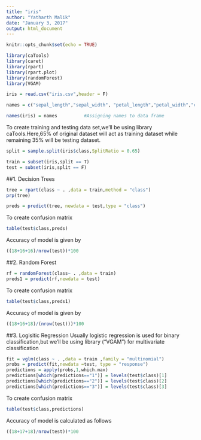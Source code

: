 ```yaml
---
title: "iris"
author: "Yatharth Malik"
date: "January 3, 2017"
output: html_document
---
```


```r
knitr::opts_chunk$set(echo = TRUE)
```

```r
library(caTools)
library(caret)
library(rpart)
library(rpart.plot)
library(randomForest)
library(VGAM)
```

```r
iris = read.csv("iris.csv",header = F)

names = c("sepal_length","sepal_width", "petal_length","petal_width","class")

names(iris) = names          #Assigning names to data frame
```
To create training and testing data set,we'll be using library caTools.Here,65% of original dataset will act as training dataset while remaining 35% will be testing dataset.
```r
split = sample.split(iris$class,SplitRatio = 0.65)

train = subset(iris,split == T)
test = subset(iris,split == F)
```

##1. Decision Trees
```r
tree = rpart(class ~ . ,data = train,method = "class")
prp(tree)

preds = predict(tree, newdata = test,type = "class")

```
To create confusion matrix
```r
table(test$class,preds)
```
Accuracy of model is given by
```r
((18+16+16)/nrow(test))*100
```


##2. Random Forest
```r
rf = randomForest(class~ . ,data = train)
preds1 = predict(rf,newdata = test)
```
To create confusion matrix
```r
table(test$class,preds1)
```
Accuracy of model is given by
```r
((18+16+18)/(nrow(test)))*100
```

##3. Logisitic Regression
Usually logistic regression is used for binary classification,but we'll be using library ("VGAM") for multivariate classification

```r
fit = vglm(class ~ . ,data = train ,family = "multinomial")
probs = predict(fit,newdata =test, type = "response")
predictions = apply(probs,1,which.max)
predictions[which(predictions=="1")] = levels(test$class)[1]
predictions[which(predictions=="2")] = levels(test$class)[2]
predictions[which(predictions=="3")] = levels(test$class)[3]
```

To create confusion matrix
```r
table(test$class,predictions)
```
Accuracy of model is calculated as follows
```r
((18+17+18)/nrow(test))*100
```
